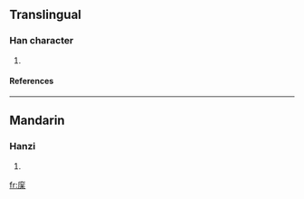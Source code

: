 ==Translingual==
===Han character===
{{Han char|rn=53|rad=广|as=08|sn=11|four=|canj=戈金戈木 (ICID)}}
# {{defn|Han|sort=广08}}
====References====
{{Han ref|kx=0348.050|dkj=09383|dj=0658.090|hdz=20889.100|uh=5EBA|ud=24250}}
----
==Mandarin==
===Hanzi===
{{cmn-hanzi|pin=[[sōng]] (song1)|wg=sung<sup>1</sup>}}
# {{defn|Mandarin}}

[[fr:庺]]